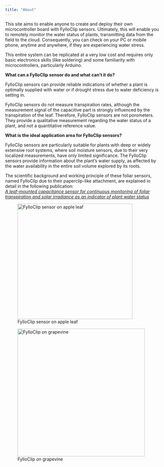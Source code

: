 ```yaml
---
title: "About"
---
```


This site aims to enable anyone to create and deploy their own microcontroller board with FylloClip sensors. Ultimately, this will enable you to remotely monitor the water status of plants, transmitting data from the field to the cloud. Consequently, you can check on your PC or mobile phone, anytime and anywhere, if they are experiencing water stress.

This entire system can be replicated at a very low cost and requires only basic electronics skills (like soldering) and some familiarity with microcontrollers, particularly Arduino.

**What can a FylloClip sensor do and what can't it do?**

FylloClip sensors can provide reliable indications of whether a plant is optimally supplied with water or if drought stress due to water deficiency is setting in.

FylloClip sensors do not measure transpiration rates, although the measurement signal of the capacitive part is strongly influenced by the transpiration of the leaf. Therefore, FylloClip sensors are not porometers. They provide a qualitative measurement regarding the water status of a plant, and not a quantitative reference value.

**What is the ideal application area for FylloClip sensors?**

FylloClip sensors are particularly suitable for plants with deep or widely extensive root systems, where soil moisture sensors, due to their very localized measurements, have only limited significance. The FylloClip sensors provide information about the plant's water supply, as affected by the water availability in the entire soil volume explored by its roots.

The scientific background and working principle of these foliar sensors, named FylloClip due to their paperclip-like attachment, are explained in detail in the following publication:\
[*A leaf-mounted capacitance sensor for continuous monitoring of foliar transpiration and solar irradiance as an indicator of plant water status*](https://www.agroengineering.org/jae/article/view/1477/1066)

![FylloClip sensor on apple leaf](images/fylloclip_apple.png){fig-align="left" width="372"}

![FylloClip on grapevine](images/grapevine.jpg){width="412"}

